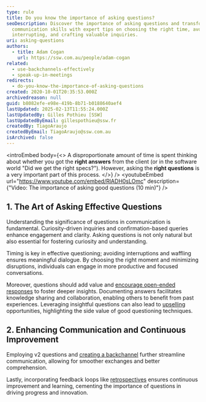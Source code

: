 ```yaml
---
type: rule
title: Do you know the importance of asking questions?
seoDescription: Discover the importance of asking questions and transform your
  communication skills with expert tips on choosing the right time, avoiding
  interrupting, and crafting valuable inquiries.
uri: asking-questions
authors:
  - title: Adam Cogan
    url: https://ssw.com.au/people/adam-cogan
related:
  - use-backchannels-effectively
  - speak-up-in-meetings
redirects:
  - do-you-know-the-importance-of-asking-questions
created: 2020-10-01T20:35:53.000Z
archivedreason: null
guid: b8082efe-e98e-419b-8b71-b0188640aef4
lastUpdated: 2025-02-13T11:55:24.000Z
lastUpdatedBy: Gilles Pothieu [SSW]
lastUpdatedByEmail: gillespothieu@ssw.fr
createdBy: TiagoAraujo
createdByEmail: TiagoAraujo@ssw.com.au
isArchived: false
---
```


<introEmbed
  body={<>
A disproportionate amount of time is spent thinking about whether you got the **right answers** from the client (or in the software world "Did we get the right specs?"). However, asking the **right questions** is a very important part of this process.
  </>}
/>
<youtubeEmbed url="https://www.youtube.com/embed/RlADH0sLOmc" description={"Video: The importance of asking good questions (10 min)"} />

## 1. The Art of **Asking Effective Questions**

Understanding the significance of questions in communication is fundamental. Curiosity-driven inquiries and confirmation-based queries enhance engagement and clarity. Asking questions is not only natural but also essential for fostering curiosity and understanding.

Timing is key in effective questioning; avoiding interruptions and waffling ensures meaningful dialogue. By choosing the right moment and minimizing disruptions, individuals can engage in more productive and focused conversations.

Moreover, questions should add value and [encourage open-ended responses](/ask-open-ended-questions) to foster deeper insights. Documenting answers facilitates knowledge sharing and collaboration, enabling others to benefit from past experiences. Leveraging insightful questions can also lead to [upselling](/upsell) opportunities, highlighting the side value of good questioning techniques.

## 2. Enhancing Communication and Continuous Improvement

Employing v2 questions and [creating a backchannel](/use-backchannels-effectively) further streamline communication, allowing for smoother exchanges and better comprehension.

Lastly, incorporating feedback loops like [retrospectives](/do-you-do-a-retro) ensures continuous improvement and learning, cementing the importance of questions in driving progress and innovation.
